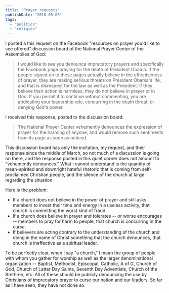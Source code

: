```yaml
---
title: "Prayer requests"
publishDate: "2010-05-05"
tags: 
  - "politics"
  - "religion"
---
```


I posted a this request on the Facebook "resources on prayer you'd like to see offered" discussion board of the National Prayer Center of the Assemblies of God:

> I would like to see you denounce imprecatory prayers and specifically the Facebook page praying for the death of President Obama. If the people signed on to these pages actually believe in the effectiveness of prayer, they are making serious threats on President Obama's life, and that is disrespect for the law as well as the President. If they believe their action is harmless, they do not believe in prayer or in God. If you permit it to continue without commenting, you are abdicating your leadership role, concurring in the death threat, or denying God's power.

I received this response, posted to the discussion board:

> The National Prayer Center vehemently denounces the expression of prayer for the harming of anyone, and would remove such sentiments from its page as soon as noticed.

This discussion board has only the invitation, my request, and their response since the middle of March, so not much of a discussion is going on there, and the response posted in this quiet corner does not amount to "vehemently denounces." What I cannot understand is the quantity of mean-spirited and downright hateful rhetoric that is coming from self-proclaimed Christian people, and the silence of the church at large regarding the situation.

Here is the problem:

- If a church does not believe in the power of prayer and still asks members to invest their time and energy in a useless activity, that church is committing the worst kind of fraud.
- If a church does believe in prayer and tolerates -- or worse encourages -- members to pray for harm to people, that church is concurring in the curse.
- If believers are acting contrary to the understanding of the church and doing in the name of Christ something that the church denounces, that church is ineffective as a spiritual leader.

To be perfectly clear, when I say "a church," I mean the group of people with whom you gather for worship as well as the larger denominational organization -- Baptist, Methodist, Episcopal, Catholic, A of G, Church of God, Church of Latter Day Saints, Seventh Day Adventists, Church of the Brethren, etc. All of these should be publicly denouncing the use by Christians of imprecatory prayer to curse our nation and our leaders. So far as I have seen, they have not done so.
